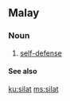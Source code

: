 ==Malay==

===Noun===
{{infl|ms|noun}}

# [[self-defense]]

====See also====
{{projectlinks|wikipedia}}

[[ku:silat]]
[[ms:silat]]